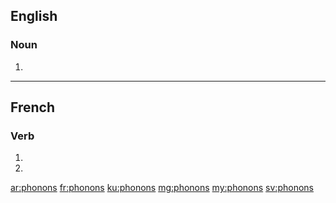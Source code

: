 ==English==

===Noun===
{{head|en}}

# {{plural of|phonon}}

----

==French==

===Verb===
{{fr-verb-form}}

# {{conjugation of|phoner||1|p|pres|ind|lang=fr}}
# {{conjugation of|phoner||1|p|imp|lang=fr}}

[[ar:phonons]]
[[fr:phonons]]
[[ku:phonons]]
[[mg:phonons]]
[[my:phonons]]
[[sv:phonons]]